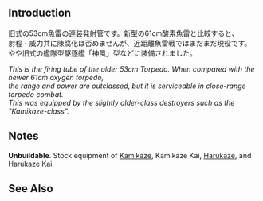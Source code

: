 {{Equipmentinfo
|name = 53cm Twin Torpedo Mount
|id = 174
|japanesename = 53cm連装魚雷
|icon = {{TorpedoWeapon}}
|type = Torpedo
|effect = {{Torpedo}}+3, {{Evasion}}+2, {{Range}} Short
|scrap = {{Fuel}}2, {{Ammo}}4, {{Steel}}2
<gallery type="slideshow" widths="360px" position="center" hideaddbutton="true">
File: Equipment174-1.png
File: Equipment174-2.png
File: Equipment174-3.png
File: Equipment174-4.png
</gallery>
|DD = lime
|CL = lime
|CLT = lime
|CA = lime
|CAV = lime
|SS = lime
|SSV = lime
|CLP = lime
|FASTBB = yellow
|notes = Special Restrictions:
*FBB = [[Bismarck#Third Upgrade|Bismarck Drei]] Only}}

==Introduction==
旧式の53cm魚雷の連装発射管です。新型の61cm酸素魚雷と比較すると、<br/>
射程・威力共に陳腐化は否めませんが、近距離魚雷戦ではまだまだ現役です。<br/>
やや旧式の艦隊型駆逐艦「神風」型などに装備されました。

''This is the firing tube of the older 53cm Torpedo. When compared with the newer 61cm oxygen torpedo,''<br/>
''the range and power are outclassed, but it is serviceable in close-range torpedo combat.''<br/> 
''This was equipped by the slightly older-class destroyers such as the "Kamikaze-class".''

==Notes==
'''Unbuildable'''. Stock equipment of [[Kamikaze]], Kamikaze Kai, [[Harukaze]], and Harukaze Kai.

==See Also==
{{Equipmentlist}}